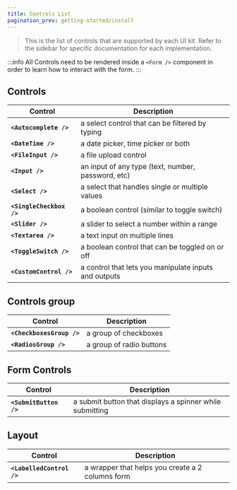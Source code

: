 ```yaml
---
title: Controls List
pagination_prev: getting-started/install
---
```

> This is the list of controls that are supported by each UI kit. Refer to the sidebar for specific documentation for each implementation.

:::info
All Controls need to be rendered inside a `<Form />` component in order to learn how to interact with the form.
:::

## Controls

| Control | Description |
| --- | --- |
| **`<Autocomplete />`** | a select control that can be filtered by typing |
| **`<DateTime />`** | a date picker, time picker or both |
| **`<FileInput />`** | a file upload control |
| **`<Input />`** | an input of any type (text, number, password, etc) |
| **`<Select />`** | a select that handles single or multiple values |
| **`<SingleCheckbox />`** | a boolean control (similar to toggle switch) |
| **`<Slider />`** | a slider to select a number within a range |
| **`<Textarea />`** | a text input on multiple lines |
| **`<ToggleSwitch />`** | a boolean control that can be toggled on or off |
| **`<CustomControl />`** | a control that lets you manipulate inputs and outputs |

## Controls group

| Control | Description |
| --- | --- |
| **`<CheckboxesGroup />`** | a group of checkboxes |
| **`<RadiosGroup />`** | a group of radio buttons |

## Form Controls

| Control | Description |
| --- | --- |
| **`<SubmitButton />`** | a submit button that displays a spinner while submitting |

## Layout

| Control | Description |
| --- | --- |
| **`<LabelledControl />`** | a wrapper that helps you create a 2 columns form |
